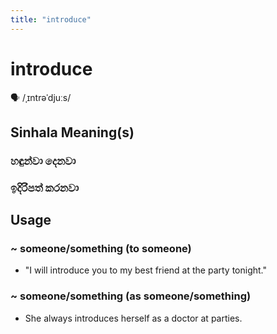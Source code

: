 ```yaml
---
title: "introduce"
---
```


# introduce

🗣️ /ˌɪntrəˈdjuːs/

## Sinhala Meaning(s)

### හඳුන්වා දෙනවා
### ඉදිරිපත් කරනවා

## Usage

### ~ someone/something (to someone)

- "I will introduce you to my best friend at the party tonight."


### ~ someone/something (as someone/something)

- She always introduces herself as a doctor at parties.

